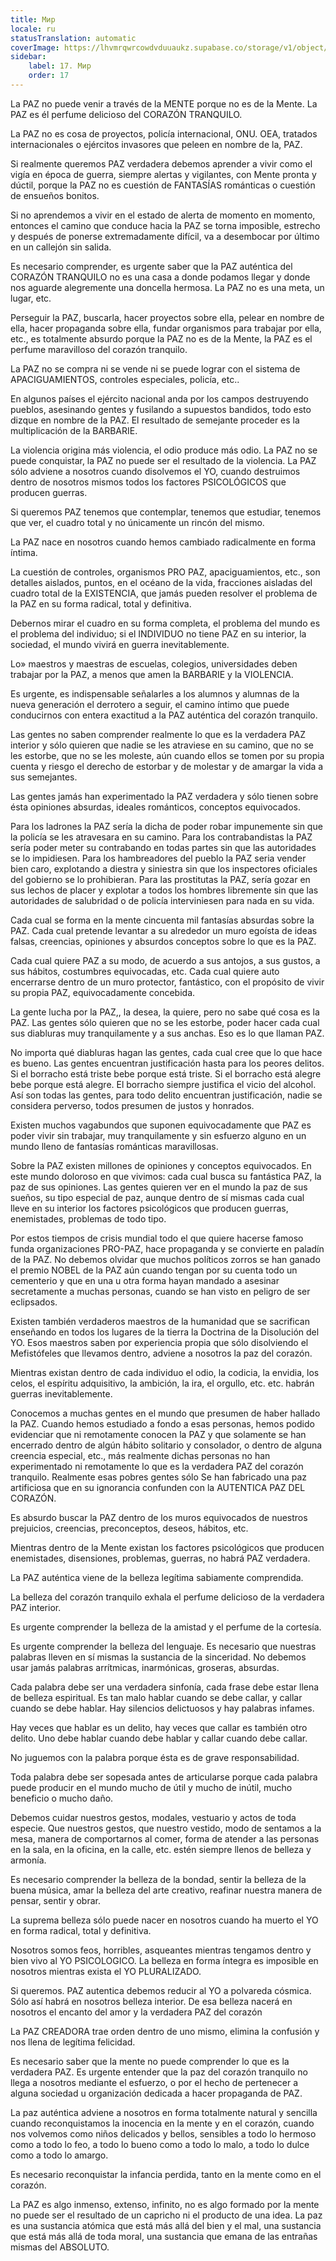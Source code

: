 ```yaml
---
title: Мир
locale: ru
statusTranslation: automatic
coverImage: https://lhvmrqwrcowdvduuaukz.supabase.co/storage/v1/object/public/strapi-uploads/small_cover-educacion-fundamental.webp-2d51a7828a2b1309555be27f7e2a61a0.webp
sidebar:
    label: 17. Мир
    order: 17
---
```

La PAZ no puede venir a través de la MENTE porque no es de la Mente. La PAZ es él perfume delicioso del CORAZÓN TRANQUILO.

La PAZ no es cosa de proyectos, policía internacional, ONU. OEA, tratados internacionales o ejércitos invasores que peleen en nombre de la, PAZ.

Si realmente queremos PAZ verdadera debemos aprender a vivir como el vigía en época de guerra, siempre alertas y vigilantes, con Mente pronta y dúctil, porque la PAZ no es cuestión de FANTASÍAS románticas o cuestión de ensueños bonitos.

Si no aprendemos a vivir en el estado de alerta de momento en momento, entonces el camino que conduce hacia la PAZ se torna imposible, estrecho y después de ponerse extremadamente difícil, va a desembocar por último en un callejón sin salida.

Es necesario comprender, es urgente saber que la PAZ auténtica del CORAZÓN TRANQUILO no es una casa a donde podamos llegar y donde nos aguarde alegremente una doncella hermosa. La PAZ no es una meta, un lugar, etc.

Perseguir la PAZ, buscarla, hacer proyectos sobre ella, pelear en nombre de ella, hacer propaganda sobre ella, fundar organismos para trabajar por ella, etc., es totalmente absurdo porque la PAZ no es de la Mente, la PAZ es el perfume maravilloso del corazón tranquilo.

La PAZ no se compra ni se vende ni se puede lograr con el sistema de APACIGUAMIENTOS, controles especiales, policía, etc..

En algunos países el ejército nacional anda por los campos destruyendo pueblos, asesinando gentes y fusilando a supuestos bandidos, todo esto dizque en nombre de la PAZ. El resultado de semejante proceder es la multiplicación de la BARBARIE.

La violencia origina más violencia, el odio produce más odio. La PAZ no se puede conquistar, la PAZ no puede ser el resultado de la violencia. La PAZ sólo adviene a nosotros cuando disolvemos el YO, cuando destruimos dentro de nosotros mismos todos los factores PSICOLÓGICOS que producen guerras.

Si queremos PAZ tenemos que contemplar, tenemos que estudiar, tenemos que ver, el cuadro total y no únicamente un rincón del mismo.

La PAZ nace en nosotros cuando hemos cambiado radicalmente en forma íntima.

La cuestión de controles, organismos PRO PAZ, apaciguamientos, etc., son detalles aislados, puntos, en el océano de la vida, fracciones aisladas del cuadro total de la EXISTENCIA, que jamás pueden resolver el problema de la PAZ en su forma radical, total y definitiva.

Debernos mirar el cuadro en su forma completa, el problema del mundo es el problema del individuo; si el INDIVIDUO no tiene PAZ en su interior, la sociedad, el mundo vivirá en guerra inevitablemente.

Lo» maestros y maestras de escuelas, colegios, universidades deben trabajar por la PAZ, a menos que amen la BARBARIE y la VIOLENCIA.

Es urgente, es indispensable señalarles a los alumnos y alumnas de la nueva generación el derrotero a seguir, el camino íntimo que puede conducirnos con entera exactitud a la PAZ auténtica del corazón tranquilo.

Las gentes no saben comprender realmente lo que es la verdadera PAZ interior y sólo quieren que nadie se les atraviese en su camino, que no se les estorbe, que no se les moleste, aún cuando ellos se tomen por su propia cuenta y riesgo el derecho de estorbar y de molestar y de amargar la vida a sus semejantes.

Las gentes jamás han experimentado la PAZ verdadera y sólo tienen sobre ésta opiniones absurdas, ideales románticos, conceptos equivocados.

Para los ladrones la PAZ sería la dicha de poder robar impunemente sin que la policía se les atravesara en su camino. Para los contrabandistas la PAZ sería poder meter su contrabando en todas partes sin que las autoridades se lo impidiesen. Para los hambreadores del pueblo la PAZ seria vender bien caro, explotando a diestra y siniestra sin que los inspectores oficiales del gobierno se lo prohibieran. Para las prostitutas la PAZ, sería gozar en sus lechos de placer y explotar a todos los hombres libremente sin que las autoridades de salubridad o de policía interviniesen para nada en su vida.

Cada cual se forma en la mente cincuenta mil fantasías absurdas sobre la PAZ. Cada cual pretende levantar a su alrededor un muro egoísta de ideas falsas, creencias, opiniones y absurdos conceptos sobre lo que es la PAZ.

Cada cual quiere PAZ a su modo, de acuerdo a sus antojos, a sus gustos, a sus hábitos, costumbres equivocadas, etc. Cada cual quiere auto encerrarse dentro de un muro protector, fantástico, con el propósito de vivir su propia PAZ, equivocadamente concebida.

La gente lucha por la PAZ,, la desea, la quiere, pero no sabe qué cosa es la PAZ. Las gentes sólo quieren que no se les estorbe, poder hacer cada cual sus diabluras muy tranquilamente y a sus anchas. Eso es lo que llaman PAZ.

No importa qué diabluras hagan las gentes, cada cual cree que lo que hace es bueno. Las gentes encuentran justificación hasta para los peores delitos. Si el borracho está triste bebe porque está triste. Si el borracho está alegre bebe porque está alegre. El borracho siempre justifica el vicio del alcohol. Así son todas las gentes, para todo delito encuentran justificación, nadie se considera perverso, todos presumen de justos y honrados.

Existen muchos vagabundos que suponen equivocadamente que PAZ es poder vivir sin trabajar, muy tranquilamente y sin esfuerzo alguno en un mundo lleno de fantasías románticas maravillosas.

Sobre la PAZ existen millones de opiniones y conceptos equivocados. En este mundo doloroso en que vivimos: cada cual busca su fantástica PAZ, la paz de sus opiniones. Las gentes quieren ver en el mundo la paz de sus sueños, su tipo especial de paz, aunque dentro de sí mismas cada cual lleve en su interior los factores psicológicos que producen guerras, enemistades, problemas de todo tipo.

Por estos tiempos de crisis mundial todo el que quiere hacerse famoso funda organizaciones PRO-PAZ, hace propaganda y se convierte en paladín de la PAZ. No debemos olvidar que muchos políticos zorros se han ganado el premio NOBEL de la PAZ aún cuando tengan por su cuenta todo un cementerio y que en una u otra forma hayan mandado a asesinar secretamente a muchas personas, cuando se han visto en peligro de ser eclipsados.

Existen también verdaderos maestros de la humanidad que se sacrifican enseñando en todos los lugares de la tierra la Doctrina de la Disolución del YO. Esos maestros saben por experiencia propia que sólo disolviendo el Mefistófeles que llevamos dentro, adviene a nosotros la paz del corazón.

Mientras existan dentro de cada individuo el odio, la codicia, la envidia, los celos, el espíritu adquisitivo, la ambición, la ira, el orgullo, etc. etc. habrán guerras inevitablemente.

Conocemos a muchas gentes en el mundo que presumen de haber hallado la PAZ. Cuando hemos estudiado a fondo a esas personas, hemos podido evidenciar que ni remotamente conocen la PAZ y que solamente se han encerrado dentro de algún hábito solitario y consolador, o dentro de alguna creencia especial, etc., más realmente dichas personas no han experimentado ni remotamente lo que es la verdadera PAZ del corazón tranquilo. Realmente esas pobres gentes sólo Se han fabricado una paz artificiosa que en su ignorancia confunden con la AUTENTICA PAZ DEL CORAZÓN.

Es absurdo buscar la PAZ dentro de los muros equivocados de nuestros prejuicios, creencias, preconceptos, deseos, hábitos, etc.

Mientras dentro de la Mente existan los factores psicológicos que producen enemistades, disensiones, problemas, guerras, no habrá PAZ verdadera.

La PAZ auténtica viene de la belleza legítima sabiamente comprendida.

La belleza del corazón tranquilo exhala el perfume delicioso de la verdadera PAZ interior.

Es urgente comprender la belleza de la amistad y el perfume de la cortesía.

Es urgente comprender la belleza del lenguaje. Es necesario que nuestras palabras lleven en sí mismas la sustancia de la sinceridad. No debemos usar jamás palabras arrítmicas, inarmónicas, groseras, absurdas.

Cada palabra debe ser una verdadera sinfonía, cada frase debe estar llena de belleza espiritual. Es tan malo hablar cuando se debe callar, y callar cuando se debe hablar. Hay silencios delictuosos y hay palabras infames.

Hay veces que hablar es un delito, hay veces que callar es también otro delito. Uno debe hablar cuando debe hablar y callar cuando debe callar.

No juguemos con la palabra porque ésta es de grave responsabilidad.

Toda palabra debe ser sopesada antes de articularse porque cada palabra puede producir en el mundo mucho de útil y mucho de inútil, mucho beneficio o mucho daño.

Debemos cuidar nuestros gestos, modales, vestuario y actos de toda especie. Que nuestros gestos, que nuestro vestido, modo de sentamos a la mesa, manera de comportarnos al comer, forma de atender a las personas en la sala, en la oficina, en la calle, etc. estén siempre llenos de belleza y armonía.

Es necesario comprender la belleza de la bondad, sentir la belleza de la buena música, amar la belleza del arte creativo, reafinar nuestra manera de pensar, sentir y obrar.

La suprema belleza sólo puede nacer en nosotros cuando ha muerto el YO en forma radical, total y definitiva.

Nosotros somos feos, horribles, asqueantes mientras tengamos dentro y bien vivo al YO PSICOLOGICO. La belleza en forma íntegra es imposible en nosotros mientras exista el YO PLURALIZADO.

Si queremos. PAZ autentica debemos reducir al YO a polvareda cósmica. Sólo así habrá en nosotros belleza interior. De esa belleza nacerá en nosotros el encanto del amor y la verdadera PAZ del corazón

La PAZ CREADORA trae orden dentro de uno mismo, elimina la confusión y nos llena de legítima felicidad.

Es necesario saber que la mente no puede comprender lo que es la verdadera PAZ. Es urgente entender que la paz del corazón tranquilo no llega a nosotros mediante el esfuerzo, o por el hecho de pertenecer a alguna sociedad u organización dedicada a hacer propaganda de PAZ.

La paz auténtica adviene a nosotros en forma totalmente natural y sencilla cuando reconquistamos la inocencia en la mente y en el corazón, cuando nos volvemos como niños delicados y bellos, sensibles a todo lo hermoso como a todo lo feo, a todo lo bueno como a todo lo malo, a todo lo dulce como a todo lo amargo.

Es necesario reconquistar la infancia perdida, tanto en la mente como en el corazón.

La PAZ es algo inmenso, extenso, infinito, no es algo formado por la mente no puede ser el resultado de un capricho ni el producto de una idea. La paz es una sustancia atómica que está más allá del bien y el mal, una sustancia que está más allá de toda moral, una sustancia que emana de las entrañas mismas del ABSOLUTO.

